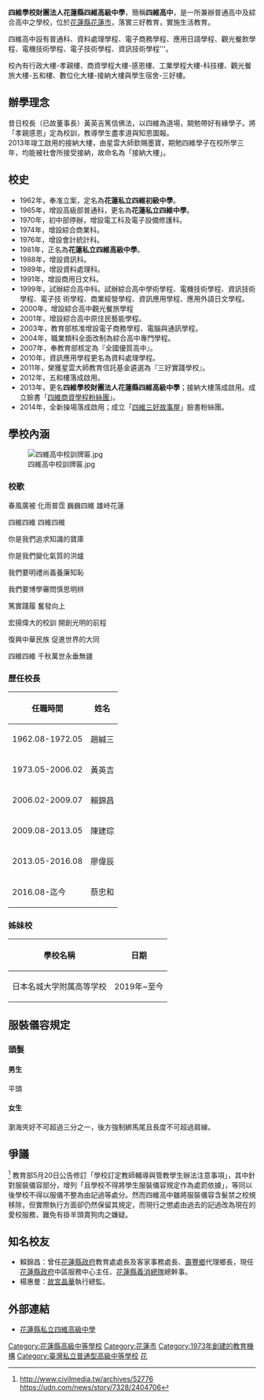 {{pov|time=2020-01-24T15:58:37+00:00}}
{{refimprove|time=2020-01-24T15:58:37+00:00}}
{{Infobox School
| name = 四維學校財團法人花蓮縣四維高級中學
| other_name = Szu Wei Senior High School
| image = 
| motto = 孝親感恩
| established = 1962年
| students = 約1,600人
| type = 私立[[高級中學|高級中學]]
| legal_person = 四維學校財團法人
| district = {{ROC}}<br>[[臺灣省|臺灣省]][[花蓮縣|花蓮縣]][[花蓮市|花蓮市]]
| grades = 約39班
| principal = 盧弘恩
| address = 花蓮縣花蓮市中山路一段200號
| website = http://www.swsh.hlc.edu.tw/
}}

'''四維學校財團法人花蓮縣四維高級中學'''，簡稱'''四維高中'''，是一所兼辦普通高中及綜合高中之學校，位於[[花蓮縣|花蓮縣]][[花蓮市|花蓮市]]，落實三好教育，實施生活教育。

四維高中設有普通科、資料處理學程、電子商務學程、應用日語學程、觀光餐飲學程、電機技術學程、電子技術學程、資訊技術學程'''。

校內有行政大樓-孝親樓、商資學程大樓-感恩樓、工業學程大樓-科技樓、觀光餐旅大樓-五和樓、數位化大樓-接納大樓與學生宿舍-三好樓。

==辦學理念==

昔日校長（已故董事長）黃英吉篤信佛法，以四維為道場，期勉帶好有緣學子。將「孝親感恩」定為校訓，教導學生盡孝道與知恩圖報。<br>
2013年竣工啟用的接納大樓，由星雲大師欽賜墨寶，期勉四維學子在校所學三年，均能被社會所接受接納，故命名為「接納大樓」。

==校史==

*1962年，奉准立案，定名為'''花蓮私立四維初級中學'''。
*1965年，增設高級部普通科，更名為'''花蓮私立四維中學'''。
*1970年，初中部停辦，增設電工科及電子設備修護科。
*1974年，增設綜合商業科。
*1976年，增設會計統計科。
*1981年，正名為'''花蓮私立四維高級中學'''。
*1988年，增設資訊科。
*1989年，增設資料處理科。
*1991年，增設商用日文科。
*1999年，試辦綜合高中科。試辦綜合高中學術學程、電機技術學程、資訊技術學程、電子技 術學程、商業經營學程、資訊應用學程、應用外語日文學程。
*2000年，增設綜合高中觀光餐旅學程
*2001年，增設綜合高中原住民藝能學程。
*2003年，教育部核准增設電子商務學程、電腦與通訊學程。
*2004年，職業類科全面改制為綜合高中專門學程。
*2007年，奉教育部核定為『全國優質高中』。
*2010年，資訊應用學程更名為資料處理學程。
*2011年，榮獲星雲大師教育信託基金遴選為『三好實踐學校』。
*2012年，五和樓落成啟用。
*2013年，更名'''四維學校財團法人花蓮縣四維高級中學'''；接納大樓落成啟用。成立臉書「[https://www.facebook.com/swshecommerce 四維商資學程粉絲團]」。
*2014年，全新操場落成啟用；成立「[http://www.facebook.com/swshstory 四維三好故事屋]」臉書粉絲團。

==學校內涵==

[[File:四維高中校訓牌匾.jpg|thumb]]
===校歌===
春風廣被 化雨普霑 巍巍四維 雄峙花蓮 

四維四維 四維四維 

你是我們追求知識的寶庫 

你是我們變化氣質的洪爐

我們要明禮尚義養廉知恥 

我們要博學審問慎思明辨

篤實踐履 奮發向上 

宏揚偉大的校訓 開創光明的前程 

復興中華民族 促進世界的大同  

四維四維 千秋萬世永垂無疆

===歷任校長===

{| class="wikitable" valign="center" 
! 任職時間 !! 姓名 
|- 
| 1962.08-1972.05|| 趙緘三
|- 
| 1973.05-2006.02|| 黃英吉
|- 
| 2006.02-2009.07|| 賴錦昌
|- 
| 2009.08-2013.05|| 陳建琮
|- 
| 2013.05-2016.08|| 廖偉辰 
|- 
| 2016.08-迄今|| 蔡忠和 
|}

===姊妹校===

{| class="wikitable" valign="center" 
! 學校名稱 !! 日期 
|- 
| 日本名城大学附属高等学校|| 2019年~至今
|}



==服裝儀容規定==

===頭髮===
====男生====
平頭

====女生====
瀏海夾好不可超過三分之一，後方強制綁馬尾且長度不可超過肩線。

==爭議==
<ref>
http://www.civilmedia.tw/archives/52776
https://udn.com/news/story/7328/2404706
</ref>
教育部5月20日公告修訂「學校訂定教師輔導與管教學生辦法注意事項」，其中針對服裝儀容部分，增列「且學校不得將學生服裝儀容規定作為處罰依據」，等同以後學校不得以服儀不整為由記過等處分。然而四維高中雖將服裝儀容含髮禁之校規移除，但實際執行方面卻仍然保留其規定，而現行之懲處由過去的記過改為現在的愛校服務，難免有掛羊頭賣狗肉之嫌疑。
==知名校友==
*賴錦昌：曾任[[花蓮縣政府|花蓮縣政府]]教育處處長及客家事務處長、[[壽豐鄉|壽豐鄉]]代理鄉長，現任[[花蓮縣政府|花蓮縣政府]]中區服務中心主任、[[花蓮縣義消總隊|花蓮縣義消總隊]]總幹事。
*楊惠曼：[[晶華麗晶酒店集團|故宮晶華]]執行總監。

==外部連結==
*[http://www.swsh.hlc.edu.tw/ 花蓮縣私立四維高級中學]
{{花蓮縣高級中等學校}}

[[Category:花蓮縣高級中等學校|Category:花蓮縣高級中等學校]]
[[Category:花蓮市|Category:花蓮市]]
[[Category:1973年創建的教育機構|Category:1973年創建的教育機構]]
[[Category:臺灣私立普通型高級中等學校|Category:臺灣私立普通型高級中等學校]]
[[Category:臺灣原住民重點學校|花]]